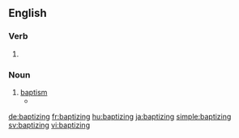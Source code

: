 ==English==

===Verb===
{{head|en|present participle}}

# {{present participle of|baptize|lang=en|nocat=1}}

===Noun===
{{en-noun}}

# [[baptism]]
#* {{quote-text|year=1870|author=James Wilkinson Dale|title=An Inquiry Into the Usage of Baptizo, and the Nature of Judaic Baptism|page=385|passage=The diverse '''baptizings''' of the Apostle, and the diverse baptisms of the Patriats, are in the most absolute accord with the diverse baptisms of the Classics.}}

[[de:baptizing]]
[[fr:baptizing]]
[[hu:baptizing]]
[[ja:baptizing]]
[[simple:baptizing]]
[[sv:baptizing]]
[[vi:baptizing]]